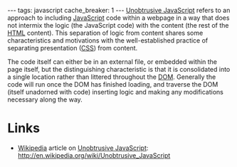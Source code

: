 ---
tags: javascript
cache_breaker: 1
---
[[Unobtrusive JavaScript]] refers to an approach to including [[JavaScript]] code within a webpage in a way that does not intermix the logic (the JavaScript code) with the content (the rest of the [[HTML]] content). This separation of logic from content shares some characteristics and motivations with the well-established practice of separating presentation ([[CSS]]) from content.

The code itself can either be in an external file, or embedded within the page itself, but the distinguishing characteristic is that it is consolidated into a single location rather than littered throughout the [[DOM]]. Generally the code will run once the DOM has finished loading, and traverse the DOM (itself unadorned with code) inserting logic and making any modifications necessary along the way.

= Links =

* [[Wikipedia]] article on [[Unobtrusive JavaScript]]: http://en.wikipedia.org/wiki/Unobtrusive_JavaScript
